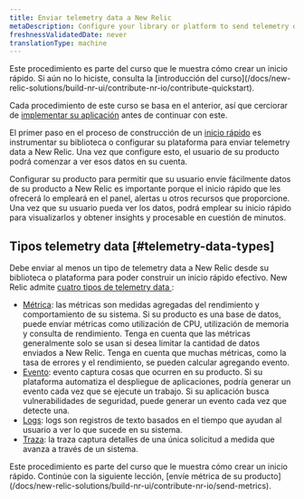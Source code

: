 ```yaml
---
title: Enviar telemetry data a New Relic
metaDescription: Configure your library or platform to send telemetry data to New Relic
freshnessValidatedDate: never
translationType: machine
---
```


<Callout variant="tip">
  Este procedimiento es parte del curso que le muestra cómo crear un inicio rápido. Si aún no lo hiciste, consulta la [introducción del curso](/docs/new-relic-solutions/build-nr-ui/contribute-nr-io/contribute-quickstart).

  Cada procedimiento de este curso se basa en el anterior, así que cerciorar de [implementar su aplicación](/docs/new-relic-solutions/build-nr-ui/contribute-nr-io/deploy-your-application) antes de continuar con este.
</Callout>

El primer paso en el proceso de construcción de un [inicio rápido](https://opensource.newrelic.com/projects/newrelic/newrelic-quickstarts) es instrumentar su biblioteca o configurar su plataforma para enviar telemetry data a New Relic. Una vez que configure esto, el usuario de su producto podrá comenzar a ver esos datos en su cuenta.

Configurar su producto para permitir que su usuario envíe fácilmente datos de su producto a New Relic es importante porque el inicio rápido que les ofrecerá lo empleará en el panel, alertas u otros recursos que proporcione. Una vez que su usuario pueda ver los datos, podrá emplear su inicio rápido para visualizarlos y obtener insights y procesable en cuestión de minutos.

## Tipos telemetry data [#telemetry-data-types]

Debe enviar al menos un tipo de telemetry data a New Relic desde su biblioteca o plataforma para poder construir un inicio rápido efectivo. New Relic admite [cuatro tipos de telemetry data ](/docs/data-apis/understand-data/new-relic-data-types):

* [Métrica](/docs/new-relic-solutions/build-nr-ui/contribute-nr-io/send-metrics): las métricas son medidas agregadas del rendimiento y comportamiento de su sistema. Si su producto es una base de datos, puede enviar métricas como utilización de CPU, utilización de memoria y consulta de rendimiento. Tenga en cuenta que las métricas generalmente solo se usan si desea limitar la cantidad de datos enviados a New Relic. Tenga en cuenta que muchas métricas, como la tasa de errores y el rendimiento, se pueden calcular agregando evento.
* [Evento](/docs/new-relic-solutions/build-nr-ui/contribute-nr-io/send-events): evento captura cosas que ocurren en su producto. Si su plataforma automatiza el despliegue de aplicaciones, podría generar un evento cada vez que se ejecute un trabajo. Si su aplicación busca vulnerabilidades de seguridad, puede generar un evento cada vez que detecte una.
* [Logs](/docs/new-relic-solutions/build-nr-ui/contribute-nr-io/send-logs): logs son registros de texto basados en el tiempo que ayudan al usuario a ver lo que sucede en su sistema.
* [Traza](/docs/new-relic-solutions/build-nr-ui/contribute-nr-io/send-traces): la traza captura detalles de una única solicitud a medida que avanza a través de un sistema.

<Callout variant="tip">
  Este procedimiento es parte del curso que le muestra cómo crear un inicio rápido. Continúe con la siguiente lección, [envíe métrica de su producto](/docs/new-relic-solutions/build-nr-ui/contribute-nr-io/send-metrics).
</Callout>
